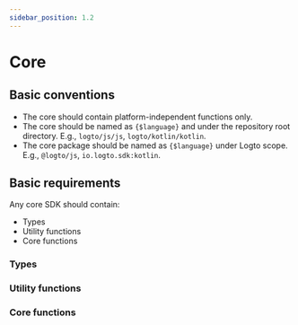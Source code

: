 ```yaml
---
sidebar_position: 1.2
---
```



<head>
  <link
    rel="canonical"
    href="https://docs.logto.io/developer/sdk-conventions/core-sdk-convention/"
  />
</head>

# Core

## Basic conventions

- The core should contain platform-independent functions only.
- The core should be named as `{$language}` and under the repository root directory. E.g., `logto/js/js`, `logto/kotlin/kotlin`.
- The core package should be named as `{$language}` under Logto scope. E.g., `@logto/js`, `io.logto.sdk:kotlin`.

## Basic requirements

Any core SDK should contain:

- Types
- Utility functions
- Core functions

### Types

<CoreTypes />

### Utility functions

<CoreUtilityFunctions />

### Core functions

<CoreFunctions />
